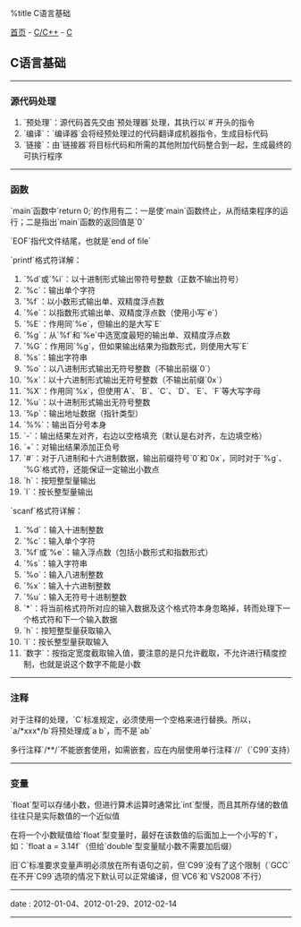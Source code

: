 %title C语言基础

[[../../../index|首页]] - [[../index|C/C++]] - [[index|C]]
==C语言基础==
----
===源代码处理===

# `预处理`：源代码首先交由`预处理器`处理，其执行以`#`开头的指令
# `编译`：`编译器`会将经预处理过的代码翻译成机器指令，生成目标代码
# `链接`：由`链接器`将目标代码和所需的其他附加代码整合到一起，生成最终的可执行程序
----
===函数===

`main`函数中`return 0;`的作用有二：一是使`main`函数终止，从而结束程序的运行；二是指出`main`函数的返回值是`0`

`EOF`指代文件结尾，也就是`end of file`

`printf`格式符详解：

# `%d`或`%i`：以十进制形式输出带符号整数（正数不输出符号）
# `%c`：输出单个字符
# `%f`：以小数形式输出单、双精度浮点数
# `%e`：以指数形式输出单、双精度浮点数（使用小写`e`）
# `%E`：作用同`%e`，但输出的是大写`E`
# `%g`：从`%f`和`%e`中选宽度最短的输出单、双精度浮点数
# `%G`：作用同`%g`，但如果输出结果为指数形式，则使用大写`E`
# `%s`：输出字符串
# `%o`：以八进制形式输出无符号整数（不输出前缀`0`）
# `%x`：以十六进制形式输出无符号整数（不输出前缀`0x`）
# `%X`：作用同`%x`，但使用`A`、`B`、`C`、`D`、`E`、`F`等大写字母
# `%u`：以十进制形式输出无符号整数
# `%p`：输出地址数据（指针类型）
# `%%`：输出百分号本身
# `-`：输出结果左对齐，右边以空格填充（默认是右对齐，左边填空格）
# `+`：对输出结果添加正负号
# `#`：对于八进制和十六进制数据，输出前缀符号`0`和`0x`，同时对于`%g`、`%G`格式符，还能保证一定输出小数点
# `h`：按短整型量输出
# `l`：按长整型量输出

`scanf`格式符详解：

# `%d`：输入十进制整数
# `%c`：输入单个字符
# `%f`或`%e`：输入浮点数（包括小数形式和指数形式）
# `%s`：输入字符串
# `%o`：输入八进制整数
# `%x`：输入十六进制整数
# `%u`：输入无符号十进制整数
# `*`：将当前格式符所对应的输入数据及这个格式符本身忽略掉，转而处理下一个格式符和下一个输入数据
# `h`：按短整型量获取输入
# `l`：按长整型量获取输入
# `数字`：按指定宽度截取输入值，要注意的是只允许截取，不允许进行精度控制，也就是说这个数字不能是小数
----
===注释===

对于注释的处理，`C`标准规定，必须使用一个空格来进行替换。所以，`a/*xxx*/b`将预处理成`a b`，而不是`ab`

多行注释`/**/`不能嵌套使用，如需嵌套，应在内层使用单行注释`//`（`C99`支持）
----
===变量===

`float`型可以存储小数，但进行算术运算时通常比`int`型慢，而且其所存储的数值往往只是实际数值的一个近似值

在将一个小数赋值给`float`型变量时，最好在该数值的后面加上一个小写的`f`，如：`float a = 3.14f`（但给`double`型变量赋小数不需要加后缀）

旧`C`标准要求变量声明必须放在所有语句之前，但`C99`没有了这个限制（`GCC`在不开`C99`选项的情况下默认可以正常编译，但`VC6`和`VS2008`不行）
----
<red>date</red> : 2012-01-04、2012-01-29、2012-02-14
----
